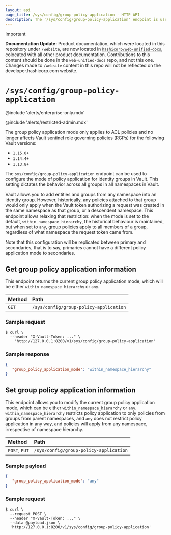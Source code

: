 ```yaml
---
layout: api
page_title: /sys/config/group-policy-application - HTTP API
description: The '/sys/config/group-policy-application' endpoint is used to configure the global mode for group policy application.
---
```


> [!IMPORTANT]  
> **Documentation Update:** Product documentation, which were located in this repository under `/website`, are now located in [`hashicorp/web-unified-docs`](https://github.com/hashicorp/web-unified-docs), colocated with all other product documentation. Contributions to this content should be done in the `web-unified-docs` repo, and not this one. Changes made to `/website` content in this repo will not be reflected on the developer.hashicorp.com website.

# `/sys/config/group-policy-application`

@include 'alerts/enterprise-only.mdx'

@include 'alerts/restricted-admin.mdx'

<Warning>
  The group policy application mode only applies to ACL policies and no longer
  affects Vault sentinel role governing policies (RGPs) for the following Vault
  versions:

  - `1.15.0+`
  - `1.14.4+`
  - `1.13.8+`

</Warning>

The `sys/config/group-policy-application` endpoint can be used to configure the
mode of policy application for identity groups in Vault. This setting dictates
the behavior across all groups in all namespaces in Vault.

Vault allows you to add entities and groups from any namespace into an identity group.
However, historically, any policies attached to that group would only apply when the
Vault token authorizing a request was created in the same namespace as that group,
or a descendent namespace. This endpoint allows relaxing that restriction: when the mode is set to the default,
`within_namespace_hierarchy`, the historical behaviour is maintained,
but when set to `any`, group policies apply to all members of a group,
regardless of what namespace the request token came from.

Note that this configuration will be replicated between primary and secondaries, that
is to say, primaries cannot have a different policy application mode to secondaries.

## Get group policy application information

This endpoint returns the current group policy application mode, which will be
either `within_namespace_hierarchy` or `any`.


| Method | Path                          |
| :----- | :---------------------------- |
| `GET`  | `/sys/config/group-policy-application` |

### Sample request

```shell-session
$ curl \
  --header "X-Vault-Token: ..." \
    'http://127.0.0.1:8200/v1/sys/config/group-policy-application'
```

### Sample response

```json
{
   "group_policy_application_mode": "within_namespace_hierarchy"
}
```

## Set group policy application information

This endpoint allows you to modify the current group policy application mode, which can be
either `within_namespace_hierarchy` or `any`. `within_namespace_hierarchy`
restricts policy application to only policies from groups from parent namespaces, and
`any` does not restrict policy application in any way, and policies will apply from any namespace,
irrespective of namespace hierarchy.


| Method | Path                          |
| :----- | :---------------------------- |
| `POST`, `PUT`  | `/sys/config/group-policy-application` |

### Sample payload

```json
{
   "group_policy_application_mode": "any"
}
```

### Sample request

```shell-session
$ curl \
  --request POST \
  --header "X-Vault-Token: ..." \
  --data @payload.json \
  'http://127.0.0.1:8200/v1/sys/config/group-policy-application'
```
